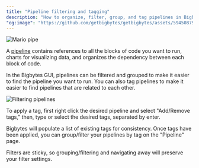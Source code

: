 ```yaml
---
title: "Pipeline filtering and tagging"
description: "How to organize, filter, group, and tag pipelines in Bigbytes."
"og:image": "https://github.com/getbigbytes/getbigbytes/assets/59450879/750168bc-9a42-4083-badd-adc120b5f97b"
---
```


![Mario pipe](https://github.com/getbigbytes/getbigbytes/assets/59450879/750168bc-9a42-4083-badd-adc120b5f97b)

A [pipeline](/design/core-abstractions#pipeline) contains references to all the blocks of code you want to run, charts for visualizing data, and organizes the dependency between each block of code.

In the Bigbytes GUI, pipelines can be filtered and grouped to make it easier to find the pipeline you want to run. You can also tag pipelines to make it easier to find pipelines that are related to each other.

![Filtering pipelines](https://user-images.githubusercontent.com/1066980/255380712-3d86d4ac-255b-4894-8a5f-45c10b7c68c8.gif)

To apply a tag, first right click the desired pipeline and select "Add/Remove tags," then, type or select the desired tags, separated by enter.

Bigbytes will populate a list of existing tags for consistency. Once tags have been applied, you can group/filter your pipelines by tag on the "Pipeline" page.

Filters are sticky, so grouping/filtering and navigating away will preserve your filter settings.
